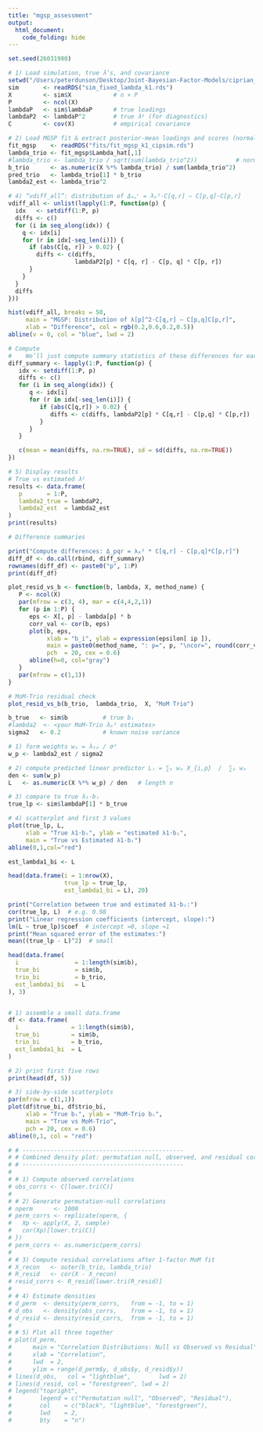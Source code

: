 ```yaml
---
title: "mgsp_assessment"
output:
  html_document:
    code_folding: hide
---
```


```r
set.seed(26031980)
```


```r
# 1) Load simulation, true λ’s, and covariance
setwd("/Users/peterdunson/Desktop/Joint-Bayesian-Factor-Models/ciprian_sim")
sim       <- readRDS("sim_fixed_lambda_k1.rds")
X         <- sim$X            # n × P
P         <- ncol(X)
lambdaP   <- sim$lambdaP      # true loadings
lambdaP2  <- lambdaP^2        # true λ² (for diagnostics)
C         <- cov(X)           # empirical covariance

# 2) Load MGSP fit & extract posterior‐mean loadings and scores (normalized like MoM)
fit_mgsp    <- readRDS("fits/fit_mgsp_k1_cipsim.rds")
lambda_trio <- fit_mgsp$Lambda_hat[,1]
#lambda_trio <- lambda_trio / sqrt(sum(lambda_trio^2))           # normalize to unit length
b_trio      <- as.numeric(X %*% lambda_trio) / sum(lambda_trio^2)
pred_trio   <- lambda_trio[1] * b_trio
lambda2_est <- lambda_trio^2


```


```r
# 4) “vdiff_all”: distribution of Δₚᵩʳ = λₚ²·C[q,r] – C[p,q]·C[p,r]
vdiff_all <- unlist(lapply(1:P, function(p) {
  idx   <- setdiff(1:P, p)
  diffs <- c()
  for (i in seq_along(idx)) {
    q <- idx[i]
    for (r in idx[-seq_len(i)]) {
      if (abs(C[q, r]) > 0.02) {
        diffs <- c(diffs,
                   lambdaP2[p] * C[q, r] - C[p, q] * C[p, r])
      }
    }
  }
  diffs
}))

hist(vdiff_all, breaks = 50,
     main = "MGSP: Distribution of λ[p]^2·C[q,r] – C[p,q]C[p,r]",
     xlab = "Difference", col = rgb(0.2,0.6,0.2,0.5))
abline(v = 0, col = "blue", lwd = 2)


```





```r

# Compute 
#    We’ll just compute summary statistics of these differences for each p
diff_summary <- lapply(1:P, function(p) {
   idx <- setdiff(1:P, p)
   diffs <- c()
   for (i in seq_along(idx)) {
      q <- idx[i]
      for (r in idx[-seq_len(i)]) {
         if (abs(C[q,r]) > 0.02) {
            diffs <- c(diffs, lambdaP2[p] * C[q,r] - C[p,q] * C[p,r])
         }
      }
   }

   c(mean = mean(diffs, na.rm=TRUE), sd = sd(diffs, na.rm=TRUE))
})
```


```r

# 5) Display results
# True vs estimated λ²
results <- data.frame(
   p       = 1:P,
   lambda2_true = lambdaP2,
   lambda2_est  = lambda2_est
)
print(results)

# Difference summaries

print("Compute differences: Δ_pqr = λₚ² * C[q,r] - C[p,q]*C[p,r]")
diff_df <- do.call(rbind, diff_summary)
rownames(diff_df) <- paste0("p", 1:P)
print(diff_df)

```


```r

plot_resid_vs_b <- function(b, lambda, X, method_name) {
   P <- ncol(X)
   par(mfrow = c(3, 4), mar = c(4,4,2,1))
   for (p in 1:P) {
      eps <- X[, p] - lambda[p] * b
      corr_val <- cor(b, eps)
      plot(b, eps,
           xlab = "b_i", ylab = expression(epsilon[ ip ]),
           main = paste0(method_name, ": p=", p, "\ncor=", round(corr_val,2)),
           pch  = 20, cex = 0.6)
      abline(h=0, col="gray")
   }
   par(mfrow = c(1,1))
}

# MoM‐Trio residual check
plot_resid_vs_b(b_trio,  lambda_trio,  X, "MoM Trio")

```





```r

b_true   <- sim$b          # true bᵢ
#lambda2  <- <your MoM‐Trio λₚ² estimates>
sigma2   <- 0.2            # known noise variance

# 1) form weights wₚ = λ₂ₚ / σ²
w_p <- lambda2_est / sigma2

# 2) compute predicted linear predictor Lᵢ = ∑ₚ wₚ X_{i,p}  /  ∑ₚ wₚ
den <- sum(w_p)
L   <- as.numeric(X %*% w_p) / den   # length n

# 3) compare to true λ₁·bᵢ
true_lp <- sim$lambdaP[1] * b_true

# 4) scatterplot and first 3 values
plot(true_lp, L,
     xlab = "True λ1·bᵢ", ylab = "estimated λ1·bᵢ",
     main = "True vs Estimated λ1·bᵢ")
abline(0,1,col="red")

est_lambda1_bi <- L

head(data.frame(i = 1:nrow(X),
                true_lp = true_lp,
                est_lambda1_bi = L), 20)

print("Correlation between true and estimated λ1·bᵢ:")
cor(true_lp, L)  # e.g. 0.98  
print("Linear regression coefficients (intercept, slope):")
lm(L ~ true_lp)$coef  # intercept ≈0, slope ≈1  
print("Mean squared error of the estimates:")
mean((true_lp - L)^2)  # small  


```


```r

head(data.frame(
  i                = 1:length(sim$b),
  true_bi          = sim$b,
  trio_bi          = b_trio,
  est_lambda1_bi   = L
), 3)



```


```r

# 1) assemble a small data.frame
df <- data.frame(
  i               = 1:length(sim$b),
  true_bi         = sim$b,
  trio_bi         = b_trio,
  est_lambda1_bi  = L
)

# 2) print first five rows
print(head(df, 5))

# 3) side-by-side scatterplots
par(mfrow = c(1,1))
plot(df$true_bi, df$trio_bi,
     xlab = "True bᵢ", ylab = "MoM-Trio bᵢ",
     main = "True vs MoM-Trio",
     pch = 20, cex = 0.6)
abline(0,1, col = "red")

```




```r
# # ----------------------------------------------
# # Combined density plot: permutation null, observed, and residual correlations
# # ----------------------------------------------
# 
# # 1) Compute observed correlations
# obs_corrs <- C[lower.tri(C)]
# 
# # 2) Generate permutation‐null correlations
# nperm      <- 1000
# perm_corrs <- replicate(nperm, {
#   Xp <- apply(X, 2, sample)
#   cor(Xp)[lower.tri(C)]
# })
# perm_corrs <- as.numeric(perm_corrs)
# 
# # 3) Compute residual correlations after 1‐factor MoM fit
# X_recon   <- outer(b_trio, lambda_trio)
# R_resid   <- cor(X - X_recon)
# resid_corrs <- R_resid[lower.tri(R_resid)]
# 
# # 4) Estimate densities
# d_perm  <- density(perm_corrs,   from = -1, to = 1)
# d_obs   <- density(obs_corrs,    from = -1, to = 1)
# d_resid <- density(resid_corrs,  from = -1, to = 1)
# 
# # 5) Plot all three together
# plot(d_perm, 
#      main = "Correlation Distributions: Null vs Observed vs Residual",
#      xlab = "Correlation",
#      lwd  = 2,
#      ylim = range(d_perm$y, d_obs$y, d_resid$y))
# lines(d_obs,   col = "lightblue",        lwd = 2)
# lines(d_resid, col = "forestgreen", lwd = 2)
# legend("topright",
#        legend = c("Permutation null", "Observed", "Residual"),
#        col    = c("black", "lightblue", "forestgreen"),
#        lwd    = 2,
#        bty    = "n")

```


